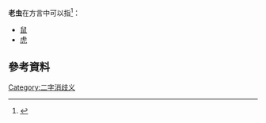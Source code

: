 '''老虫'''在方言中可以指<ref>{{cite web|title=老虫、老鼠、老虎|url=http://www.changsha.cn/publish/gb/content/2001-07/12/content_36665.htm|author=李治中|publisher=长沙晚报|accessdate=2017-01-30}}{{Dead link|date=2018年6月 |bot=InternetArchiveBot |fix-attempted=no }}</ref>：

*[[鼠|鼠]]
*[[虎|虎]]

==參考資料==
{{reflist}}

{{消歧义}}

[[Category:二字消歧义|Category:二字消歧义]]